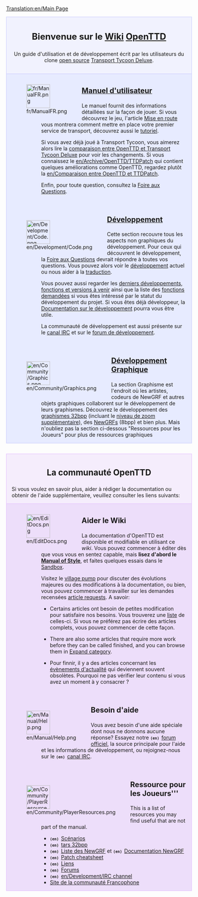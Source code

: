 [[Translation:en/Main Page]]
{{fr/Traduction|en/Main Page|60}}

<div style="background-color: #f1f2fe; border: 1px solid #c7c8fe; margin: 0; padding: 1em 1em 1em 1em; text-align:center">
<div style="font-size:1.7em; font-weight:bold">Bienvenue sur le [https://www.wikipedia.org/wiki/fr:wiki Wiki] <span class="plainlinks">[http://www.openttd.org/ OpenTTD]</span></div>
Un guide d'utilisation et de développement écrit par les utilisateurs du clone [http://www.opensource.org/ open source] [[fr/Archive/OpenTTD/Transport Tycoon Deluxe|Transport Tycoon Deluxe]].
</div>

<div style="background-color: #E7EBFF; border: 1px solid #c7c8fe; border-top:none; padding: 1em 1em 0em 1em; margin-bottom:2em">
<div style="float:left">[[File:fr/ManualFR.png|64px]]</div>
<div style="margin-left:80px; margin-bottom:4em">
<div style="font-size:1.4em; font-weight:bold">[[fr/Manual/Main Page|Manuel d'utilisateur]]</div>
Le manuel fournit des informations détaillées sur la façon de jouer. Si vous découvrez le jeu, l'article [[fr/Manual/Tutorial/Main Page|Mise en route]] vous montrera comment mettre en place votre premier service de transport, découvrez aussi le [[fr/Manual/Tutorial/Tutoriel|tutoriel]]. 

Si vous avez déjà joué à Transport Tycoon, vous aimerez alors lire la [[en/Archive/OpenTTD/Changes from TTD|comparaison entre OpenTTD et Transport Tycoon Deluxe]] pour voir les changements. Si vous connaissez le [[en/Archive/OpenTTD/TTDPatch]] qui contient quelques améliorations comme OpenTTD, regardez plutôt la [[en/Comparaison entre OpenTTD et TTDPatch]].

Enfin, pour toute question, consultez la [[fr/Archive/Community/FAQ|Foire aux Questions]].
</div>

<div style="float:left">[[File:en/Development/Code.png|64px]]</div>
<div style="margin-left:80px; margin-bottom:4em">
<div style="font-size:1.4em; font-weight:bold">[[fr/Development/Développement|Développement]]</div>
Cette section recouvre tous les aspects non graphiques du développement. Pour ceux qui découvrent le développement, la [[en/Development/FAQ development|Foire aux Questions]] devrait répondre à toutes vos questions. Vous pouvez alors voir le [[fr/Development/Développement|développement]] actuel ou nous aider à la [[en/Archive/Community/Internationalization|traduction]]. 

Vous pouvez aussi regarder les [[en/Recent and Current Developments|derniers développements]], [[en/Archive/Lists/Roadmap|fonctions et versions à venir]] ainsi que la liste des [[en/Archive/Community/Requested features|fonctions demandées]] si vous êtes intéressé par le statut du développement du projet. Si vous êtes déjà développeur, la [[en/Development/Main Page|Documentation sur le développement]] pourra vous être utile.

La communauté de développement est aussi présente sur le [[en/Development/IRC channel|canal IRC]] et sur le [http://www.tt-forums.net/viewforum.php?f=33 forum de développement].
</div>

<div style="float:left">[[File:en/Community/Graphics.png|64px]]</div>
<div style="margin-left:80px; margin-bottom:1em; min-height:64px">
<div style="font-size:1.4em; font-weight:bold">[[fr/Development/NewGRF/Main Page|Développement Graphique]]</div>
La section Graphisme est l'endroit où les artistes, codeurs de NewGRF et autres objets graphiques collaborent sur le développement de leurs graphismes. Découvrez le développement des [[en/Archive/Old 32bpp/32bit Graphics Development|graphismes 32bpp]] (incluant le [[en/Community/NewGRF/Playing with 32 bpp graphics|niveau de zoom supplémentaire]]), des [[en/Manual/NewGRF|NewGRFs]] (8bpp) et bien plus. Mais n'oubliez pas la section ci-dessous "Ressources pour les Joueurs" pour plus de ressources graphiques
</div>

</div>

<div style="background-color: #F5EDFC; border: 1px solid #E1BBFF; margin: 0; padding: 1em 1em 0em 1em;">
<div style="font-size:1.6em; font-weight:bold; text-align:center">La communauté OpenTTD</div>
Si vous voulez en savoir plus, aider à rédiger la documentation ou obtenir de l'aide supplémentaire, veuillez consulter les liens suivants:
</div>

<div style="background-color: #EDDEFA; border: 1px solid #E1BBFF; border-top:none; padding: 1em 1em 0em 1em;">

<div style="float:left">[[File:en/EditDocs.png|64px]]</div>
<div style="margin-left:80px; margin-bottom:4em">
<div style="font-size:1.4em; font-weight:bold">Aider le Wiki</div>
La documentation d'OpenTTD est disponible et modifiable en utilisant ce <em>wiki</em>. Vous pouvez commencer à éditer dès que vous vous en sentez capable, mais '''lisez d'abord le [[en/Wiki/Manual of Style|Manual of Style]]''', et faites quelques essais dans le [[en/Sandbox|Sandbox]].  

Visitez le [[en/Archive/Community/Village Pump|village pump]] pour discuter des évolutions majeures ou des modifications à la documentation, ou bien, vous pouvez commencer à travailler sur les demandes recensées [[en/Requested Articles|article requests]]. A savoir:

*Certains articles ont besoin de petites modification pour satisfaire nos besoins. Vous trouverez une [[:Category:en/To do|liste]] de celles-ci.  Si vous ne préférez pas écrire des articles complets, vous pouvez commencer de cette façon.

*There are also some articles that require more work before they can be called finished, and you can browse them in [[:Category:en/Articles to be expanded|Expand category]]. 

*Pour finnir, il y a des articles concernant les [[:Category:en/Current events|évènements d'actualité]] qui deviennent souvent obsolètes. Pourquoi ne pas vérifier leur contenu si vous avez un moment à y consacrer ?
</div>

<div style="float:left">[[File:en/Manual/Help.png|64px]]</div>
<div style="margin-left:80px; margin-bottom:4em">
<div style="font-size:1.4em; font-weight:bold">Besoin d'aide</div>
Vous avez besoin d'une aide spéciale dont nous ne donnons aucune réponse? Essayez notre <span style="font-family:monospace;font-weight:bold;font-size:small">(en) </span>[http://www.tt-forums.net/viewforum.php?f=55 forum officiel],  la source principale pour l'aide et les informations de développement, ou rejoignez-nous sur le <span style="font-family:monospace;font-weight:bold;font-size:small">(en) </span>[[en/Development/IRC channel|canal IRC]].
</div>

<div style="float:left">[[File:en/Community/PlayerResources.png|64px]]</div>
<div style="margin-left:80px; margin-bottom:1em">
<div style="font-size:1.4em; font-weight:bold">Ressource pour les Joueurs'''</div>
This is a list of resources you may find useful that are not part of the manual.
*<span style="font-family:monospace;font-weight:bold;font-size:small">(en) </span>[[en/Community/Scenarios/Main Page|Scénarios]]
*<span style="font-family:monospace;font-weight:bold;font-size:small">(en) </span>[[en/Archive/Old 32bpp/List of downloadable 32 bpp tars|tars 32bpp]]
*<span style="font-family:monospace;font-weight:bold;font-size:small">(en) </span>[[en/Community/NewGRF/Main Page|Liste des NewGRF]] et <span style="font-family:monospace;font-weight:bold;font-size:small">(en) </span>[[en/Manual/NewGRF|Documentation NewGRF]]
*<span style="font-family:monospace;font-weight:bold;font-size:small">(en) </span>[[en/Community/Patches/Patches|Patch cheatsheet]]
*<span style="font-family:monospace;font-weight:bold;font-size:small">(en) </span>[[en/Archive/Lists/Links|Liens]]
*<span style="font-family:monospace;font-weight:bold;font-size:small">(en) </span>[http://www.tt-forums.net/index.php?c=20 Forums]
*<span style="font-family:monospace;font-weight:bold;font-size:small">(en) </span>[[en/Development/IRC channel]]
*[http://www.ttycoonfr.net Site de la communauté Francophone]
</div>
</div>